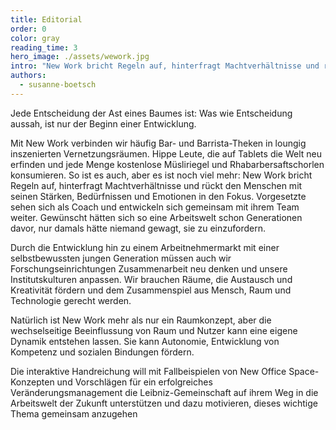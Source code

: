 ```yaml
---
title: Editorial
order: 0
color: gray
reading_time: 3
hero_image: ./assets/wework.jpg
intro: "New Work bricht Regeln auf, hinterfragt Machtverhältnisse und rückt den Menschen mit seinen Stärken, Bedürfnissen und Emotionen in den Fokus."
authors:
  - susanne-boetsch
---
```


<Quote>

Jede Entscheidung der Ast eines Baumes ist: Was wie Entscheidung aussah, ist nur der Beginn einer Entwicklung.

</Quote>

Mit New Work verbinden wir häufig Bar- und Barrista-Theken in loungig inszenierten Vernetzungsräumen. Hippe Leute, die auf Tablets die Welt neu erfinden und jede Menge kostenlose Müsliriegel und Rhabarbersaftschorlen konsumieren. So ist es auch, aber es ist noch viel mehr: New Work bricht Regeln auf, hinterfragt Machtverhältnisse und rückt den Menschen mit seinen Stärken, Bedürfnissen und Emotionen in den Fokus. Vorgesetzte sehen sich als Coach und entwickeln sich gemeinsam mit ihrem Team weiter.
Gewünscht hätten sich so eine Arbeitswelt schon Generationen davor, nur damals hätte niemand gewagt, sie zu einzufordern.

Durch die Entwicklung hin zu einem Arbeitnehmermarkt mit einer selbstbewussten jungen Generation müssen auch wir Forschungseinrichtungen Zusammenarbeit neu denken und unsere Institutskulturen anpassen. Wir brauchen Räume, die Austausch und Kreativität fördern und dem Zusammenspiel aus Mensch, Raum und Technologie gerecht werden.

Natürlich ist New Work mehr als nur ein Raumkonzept, aber die wechselseitige Beeinflussung von Raum und Nutzer kann eine eigene Dynamik entstehen lassen. Sie kann Autonomie, Entwicklung von Kompetenz und sozialen Bindungen fördern.

Die interaktive Handreichung will mit Fallbeispielen von New Office Space-Konzepten und Vorschlägen für ein erfolgreiches Veränderungsmanagement die Leibniz-Gemeinschaft auf ihrem Weg in die Arbeitswelt der Zukunft unterstützen und dazu motivieren, dieses wichtige Thema gemeinsam anzugehen
